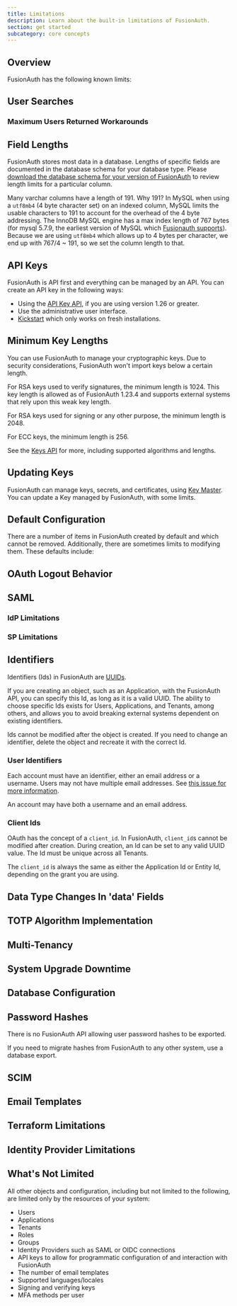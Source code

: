 ```yaml
---
title: Limitations
description: Learn about the built-in limitations of FusionAuth.
section: get started
subcategory: core concepts
---
```



## Overview

FusionAuth has the following known limits:

## User Searches

<UserSearchLimits />

### Maximum Users Returned Workarounds

<UserSearchLimitsWorkarounds />

## Field Lengths

FusionAuth stores most data in a database. Lengths of specific fields are documented in the database schema for your database type. Please [download the database schema for your version of FusionAuth](/direct-download) to review length limits for a particular column.

Many varchar columns have a length of 191. Why 191? In MySQL when using a `utf8mb4` (4 byte character set) on an indexed column, MySQL limits the usable characters to 191 to account for the overhead of the 4 byte addressing. The InnoDB MySQL engine has a max index length of 767 bytes (for mysql 5.7.9, the earliest version of MySQL which [Fusionauth supports](/docs/get-started/download-and-install/system-requirements)). Because we are using `utf8mb4` which allows up to 4 bytes per character, we end up with 767/4 ~ 191, so we set the column length to that.

## API Keys

FusionAuth is API first and everything can be managed by an API. You can create an API key in the following ways:

* Using the [API Key API](/docs/apis/api-keys), if you are using version 1.26 or greater.
* Use the administrative user interface.
* [Kickstart](/docs/get-started/download-and-install/development/kickstart) which only works on fresh installations.

## Minimum Key Lengths

You can use FusionAuth to manage your cryptographic keys. Due to security considerations, FusionAuth won't import keys below a certain length.

For RSA keys used to verify signatures, the minimum length is 1024. This key length is allowed as of FusionAuth 1.23.4 and supports external systems that rely upon this weak key length.

For RSA keys used for signing or any other purpose, the minimum length is 2048. 

For ECC keys, the minimum length is 256.

See the [Keys API](/docs/apis/keys) for more, including supported algorithms and lengths.

## Updating Keys

FusionAuth can manage keys, secrets, and certificates, using [Key Master](/docs/operate/secure-and-monitor/key-master). You can update a Key managed by FusionAuth, with some limits.

<UpdateKeyNote />

## Default Configuration

There are a number of items in FusionAuth created by default and which cannot be removed. Additionally, there are sometimes limits to modifying them. These defaults include:

<DefaultEntities />

## OAuth Logout Behavior

<LogoutBehaviorAllApplications />

## SAML

### IdP Limitations

<SamlIdpLimitations />

### SP Limitations

<SamlSpLimitations />

## Identifiers

Identifiers (Ids) in FusionAuth are [UUIDs](/docs/reference/data-types#uuids).

If you are creating an object, such as an Application, with the FusionAuth API, you can specify this Id, as long as it is a valid UUID. The ability to choose specific Ids exists for Users, Applications, and Tenants, among others, and allows you to avoid breaking external systems dependent on existing identifiers.

Ids cannot be modified after the object is created. If you need to change an identifier, delete the object and recreate it with the correct Id.

### User Identifiers

Each account must have an identifier, either an email address or a username. Users may not have multiple email addresses. See [this issue for more information](https://github.com/fusionauth/fusionauth-issues/issues/1).

An account may have both a username and an email address.

### Client Ids

OAuth has the concept of a `client_id`. In FusionAuth, `client_id`s cannot be modified after creation. During creation, an Id can be set to any valid UUID value. The Id must be unique across all Tenants.

The `client_id` is always the same as either the Application Id or Entity Id, depending on the grant you are using.

## Data Type Changes In 'data' Fields

<DataFieldDataTypeChanges />

## TOTP Algorithm Implementation

<TwoFactorTotpLimits />

## Multi-Tenancy

<MultiTenantLimitations />

## System Upgrade Downtime

<DowntimeUpgradeLimitation />

## Database Configuration

<ConfigurationLimits />

## Password Hashes

There is no FusionAuth API allowing user password hashes to be exported.

If you need to migrate hashes from FusionAuth to any other system, use a database export.

## SCIM

<ScimLimits />

## Email Templates

<TemplateContentLimits />

## Terraform Limitations

<TerraformLimitations />

## Identity Provider Limitations

<IdentityProviderLimitations />

## What's Not Limited

All other objects and configuration, including but not limited to the following, are limited only by the resources of your system:

* Users
* Applications
* Tenants
* Roles
* Groups
* Identity Providers such as SAML or OIDC connections
* API keys to allow for programmatic configuration of and interaction with FusionAuth
* The number of email templates
* Supported languages/locales
* Signing and verifying keys
* MFA methods per user

